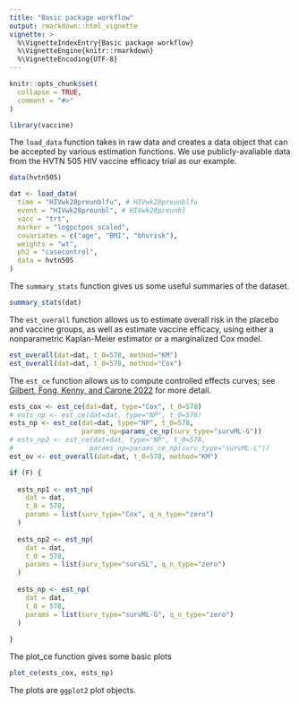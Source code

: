 ```yaml
---
title: "Basic package workflow"
output: rmarkdown::html_vignette
vignette: >
  %\VignetteIndexEntry{Basic package workflow}
  %\VignetteEngine{knitr::rmarkdown}
  %\VignetteEncoding{UTF-8}
---
```


```r
knitr::opts_chunk$set(
  collapse = TRUE,
  comment = "#>"
)
```

```r

library(vaccine)

```

The `load_data` function takes in raw data and creates a data object that can be accepted by various estimation functions. We use publicly-avaliable data from the HVTN 505 HIV vaccine efficacy trial as our example.

```r

data(hvtn505)

dat <- load_data(
  time = "HIVwk28preunblfu", # HIVwk28preunblfu
  event = "HIVwk28preunbl", # HIVwk28preunbl
  vacc = "trt",
  marker = "logpctpos_scaled",
  covariates = c("age", "BMI", "bhvrisk"),
  weights = "wt",
  ph2 = "casecontrol",
  data = hvtn505
)

```

The `summary_stats` function gives us some useful summaries of the dataset.

```r

summary_stats(dat)

```

The `est_overall` function allows us to estimate overall risk in the placebo and vaccine groups, as well as estimate vaccine efficacy, using either a nonparametric Kaplan-Meier estimator or a marginalized Cox model.

```r

est_overall(dat=dat, t_0=578, method="KM")
est_overall(dat=dat, t_0=578, method="Cox")

```

The `est_ce` function allows us to compute controlled effects curves; see [Gilbert, Fong, Kenny, and Carone 2022](https://academic.oup.com/biostatistics/advance-article-abstract/doi/10.1093/biostatistics/kxac24/6644798) for more detail.

```r

ests_cox <- est_ce(dat=dat, type="Cox", t_0=578)
# ests_np <- est_ce(dat=dat, type="NP", t_0=578)
ests_np <- est_ce(dat=dat, type="NP", t_0=578,
                  params_np=params_ce_np(surv_type="survML-G"))
# ests_np2 <- est_ce(dat=dat, type="NP", t_0=578,
#                   params_np=params_ce_np(surv_type="survML-L"))
est_ov <- est_overall(dat=dat, t_0=578, method="KM")

if (F) {
  
  ests_np1 <- est_np(
    dat = dat,
    t_0 = 578,
    params = list(surv_type="Cox", q_n_type="zero")
  )
  
  ests_np2 <- est_np(
    dat = dat,
    t_0 = 578,
    params = list(surv_type="survSL", q_n_type="zero")
  )
  
  ests_np <- est_np(
    dat = dat,
    t_0 = 578,
    params = list(surv_type="survML-G", q_n_type="zero")
  )
  
}

```

The plot_ce function gives some basic plots

```R

plot_ce(ests_cox, ests_np)

```

The plots are `ggplot2` plot objects.
